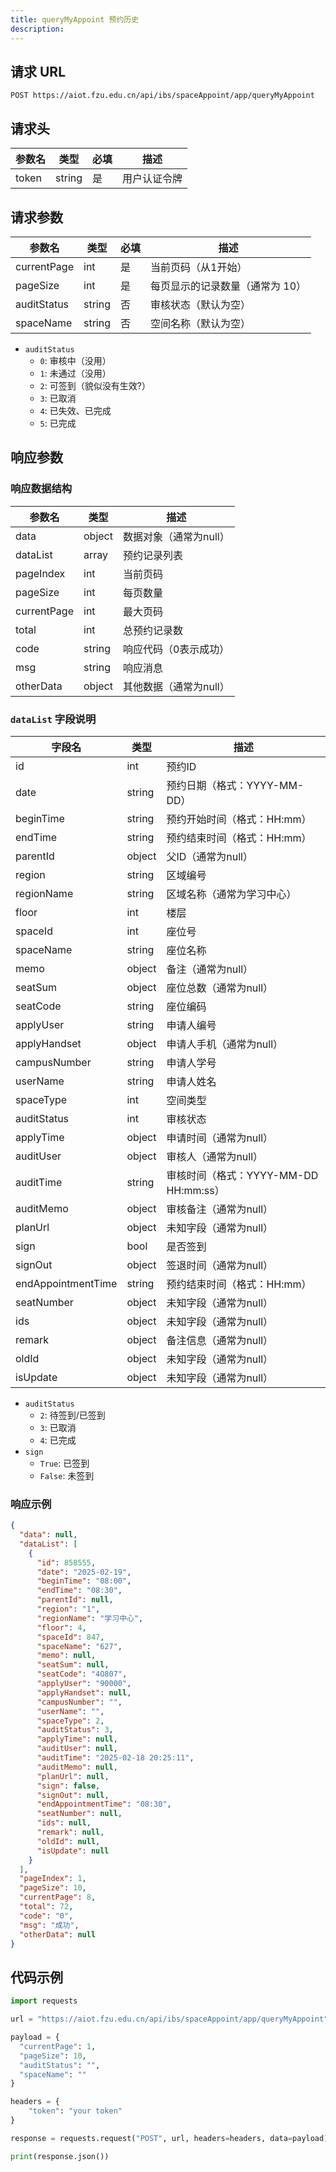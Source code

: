 ```yaml
---
title: queryMyAppoint 预约历史
description: 
---
```


## 请求 URL

```http
POST https://aiot.fzu.edu.cn/api/ibs/spaceAppoint/app/queryMyAppoint
```

## 请求头

| 参数名 | 类型   | 必填 | 描述         |
| ------ | ------ | ---- | ------------ |
| token  | string | 是   | 用户认证令牌 |

## 请求参数

| 参数名      | 类型   | 必填 | 描述                            |
| ----------- | ------ | ---- | ------------------------------- |
| currentPage | int    | 是   | 当前页码（从1开始）             |
| pageSize    | int    | 是   | 每页显示的记录数量（通常为 10） |
| auditStatus | string | 否   | 审核状态（默认为空）            |
| spaceName   | string | 否   | 空间名称（默认为空）            |

- `auditStatus`
  - `0`: 审核中（没用）
  - `1`: 未通过（没用）
  - `2`: 可签到（貌似没有生效?）
  - `3`: 已取消
  - `4`: 已失效、已完成
  - `5`: 已完成

## 响应参数

### 响应数据结构

| 参数名      | 类型   | 描述                   |
| ----------- | ------ | ---------------------- |
| data        | object | 数据对象（通常为null） |
| dataList    | array  | 预约记录列表           |
| pageIndex   | int    | 当前页码               |
| pageSize    | int    | 每页数量               |
| currentPage | int    | 最大页码               |
| total       | int    | 总预约记录数           |
| code        | string | 响应代码（0表示成功）  |
| msg         | string | 响应消息               |
| otherData   | object | 其他数据（通常为null） |

### `dataList` 字段说明

| 字段名             | 类型   | 描述                                  |
| ------------------ | ------ | ------------------------------------- |
| id                 | int    | 预约ID                                |
| date               | string | 预约日期（格式：YYYY-MM-DD）          |
| beginTime          | string | 预约开始时间（格式：HH:mm）           |
| endTime            | string | 预约结束时间（格式：HH:mm）           |
| parentId           | object | 父ID（通常为null）                    |
| region             | string | 区域编号                              |
| regionName         | string | 区域名称（通常为学习中心）            |
| floor              | int    | 楼层                                  |
| spaceId            | int    | 座位号                                |
| spaceName          | string | 座位名称                              |
| memo               | object | 备注（通常为null）                    |
| seatSum            | object | 座位总数（通常为null）                |
| seatCode           | string | 座位编码                              |
| applyUser          | string | 申请人编号                            |
| applyHandset       | object | 申请人手机（通常为null）              |
| campusNumber       | string | 申请人学号                            |
| userName           | string | 申请人姓名                            |
| spaceType          | int    | 空间类型                              |
| auditStatus        | int    | 审核状态                              |
| applyTime          | object | 申请时间（通常为null）                |
| auditUser          | object | 审核人（通常为null）                  |
| auditTime          | string | 审核时间（格式：YYYY-MM-DD HH:mm:ss） |
| auditMemo          | object | 审核备注（通常为null）                |
| planUrl            | object | 未知字段（通常为null）                |
| sign               | bool   | 是否签到                              |
| signOut            | object | 签退时间（通常为null）                |
| endAppointmentTime | string | 预约结束时间（格式：HH:mm）           |
| seatNumber         | object | 未知字段（通常为null）                |
| ids                | object | 未知字段（通常为null）                |
| remark             | object | 备注信息（通常为null）                |
| oldId              | object | 未知字段（通常为null）                |
| isUpdate           | object | 未知字段（通常为null）                |

- `auditStatus`
  - `2`: 待签到/已签到
  - `3`: 已取消
  - `4`: 已完成
- `sign`
  - `True`: 已签到
  - `False`: 未签到

### 响应示例
```json
{
  "data": null,
  "dataList": [
    {
      "id": 858555,
      "date": "2025-02-19",
      "beginTime": "08:00",
      "endTime": "08:30",
      "parentId": null,
      "region": "1",
      "regionName": "学习中心",
      "floor": 4,
      "spaceId": 847,
      "spaceName": "627",
      "memo": null,
      "seatSum": null,
      "seatCode": "4O807",
      "applyUser": "90000",
      "applyHandset": null,
      "campusNumber": "",
      "userName": "",
      "spaceType": 2,
      "auditStatus": 3,
      "applyTime": null,
      "auditUser": null,
      "auditTime": "2025-02-18 20:25:11",
      "auditMemo": null,
      "planUrl": null,
      "sign": false,
      "signOut": null,
      "endAppointmentTime": "08:30",
      "seatNumber": null,
      "ids": null,
      "remark": null,
      "oldId": null,
      "isUpdate": null
    }
  ],
  "pageIndex": 1,
  "pageSize": 10,
  "currentPage": 8,
  "total": 72,
  "code": "0",
  "msg": "成功",
  "otherData": null
}
```

## 代码示例

```python
import requests

url = "https://aiot.fzu.edu.cn/api/ibs/spaceAppoint/app/queryMyAppoint"

payload = {
  "currentPage": 1,
  "pageSize": 10,
  "auditStatus": "",
  "spaceName": ""
}

headers = {
    "token": "your token"
}

response = requests.request("POST", url, headers=headers, data=payload)

print(response.json())
```
